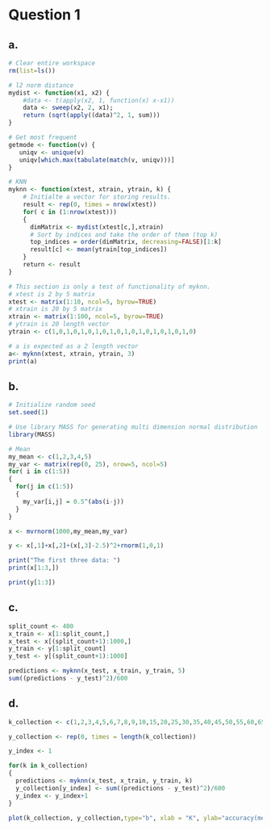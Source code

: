 # Question 1

## a. 
```r
# Clear entire workspace
rm(list=ls())

# l2 norm distance
mydist <- function(x1, x2) {
    #data <- t(apply(x2, 1, function(x) x-x1))
    data <- sweep(x2, 2, x1);
    return (sqrt(apply((data)^2, 1, sum)))
}

# Get most frequent 
getmode <- function(v) {
   uniqv <- unique(v)
   uniqv[which.max(tabulate(match(v, uniqv)))]
}

# KNN
myknn <- function(xtest, xtrain, ytrain, k) {
    # Initialte a vector for storing results.
    result <- rep(0, times = nrow(xtest))
    for( c in (1:nrow(xtest)))
    {
      dimMatrix <- mydist(xtest[c,],xtrain)
      # Sort by indices and take the order of them (top k)
      top_indices = order(dimMatrix, decreasing=FALSE)[1:k]
      result[c] <- mean(ytrain[top_indices])
    }
    return <- result
}
```

```r

# This section is only a test of functionality of myknn.
# xtest is 2 by 5 matrix
xtest <- matrix(1:10, ncol=5, byrow=TRUE)
# xtrain is 20 by 5 matrix
xtrain <- matrix(1:100, ncol=5, byrow=TRUE)
# ytrain is 20 length vector
ytrain <- c(1,0,1,0,1,0,1,0,1,0,1,0,1,0,1,0,1,0,1,0)

# a is expected as a 2 length vector
a<- myknn(xtest, xtrain, ytrain, 3)
print(a)
```
## b. 
```r
# Initialize random seed
set.seed(1)

# Use library MASS for generating multi dimension normal distribution
library(MASS)

# Mean
my_mean <- c(1,2,3,4,5)
my_var <- matrix(rep(0, 25), nrow=5, ncol=5)
for( i in c(1:5))
{
  for(j in c(1:5))
  {
    my_var[i,j] = 0.5^(abs(i-j))
  }
}

x <- mvrnorm(1000,my_mean,my_var)

y <- x[,1]+x[,2]+(x[,3]-2.5)^2+rnorm(1,0,1)

print("The first three data: ")
print(x[1:3,])

print(y[1:3])

```
## c.
```r
split_count <- 400
x_train <- x[1:split_count,]
x_test <- x[(split_count+1):1000,]
y_train <- y[1:split_count]
y_test <- y[(split_count+1):1000]

predictions <- myknn(x_test, x_train, y_train, 5)
sum((predictions - y_test)^2)/600

```
## d.
```r
k_collection <- c(1,2,3,4,5,6,7,8,9,10,15,20,25,30,35,40,45,50,55,60,65,70,75,80,85,90,95,100)

y_collection <- rep(0, times = length(k_collection))

y_index <- 1

for(k in k_collection)
{
  predictions <- myknn(x_test, x_train, y_train, k)
  y_collection[y_index] <- sum((predictions - y_test)^2)/600
  y_index <- y_index+1
}

plot(k_collection, y_collection,type="b", xlab = "K", ylab="accuracy(mean squared error)")
```